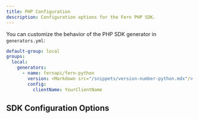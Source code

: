```yaml
---
title: PHP Configuration
description: Configuration options for the Fern PHP SDK.
---
```


You can customize the behavior of the PHP SDK generator in `generators.yml`:

```yaml {7-8}
default-group: local
groups:
  local:
    generators:
      - name: fernapi/fern-python
        version: <Markdown src="/snippets/version-number-python.mdx"/>
        config:
          clientName: YourClientName
```

## SDK Configuration Options

<ParamField path="clientName" type="string" required={false} toc={true}>
</ParamField>

<ParamField path="composerJson" type="Record<string, any>" required={false} toc={true}>
</ParamField>

<ParamField path="inlinePathParameters" type="boolean" required={false} toc={true}>
</ParamField>

<ParamField path="namespace" type="string" required={false} toc={true}>
</ParamField>

<ParamField path="packageName" type="string" required={false} toc={true}>
</ParamField>

<ParamField path="packagePath" type="string" required={false} toc={true}>
</ParamField>

<ParamField path="propertyAccess" type="'public' | 'private'" required={false} toc={true}>
</ParamField>